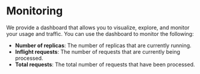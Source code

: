 # Monitoring

We provide a dashboard that allows you to visualize, explore, and monitor your usage and traffic. You can use the dashboard to monitor the following:

- **Number of replicas**: The number of replicas that are currently running.
- **Inflight requests**: The number of requests that are currently being processed.
- **Total requests**: The total number of requests that have been processed.
